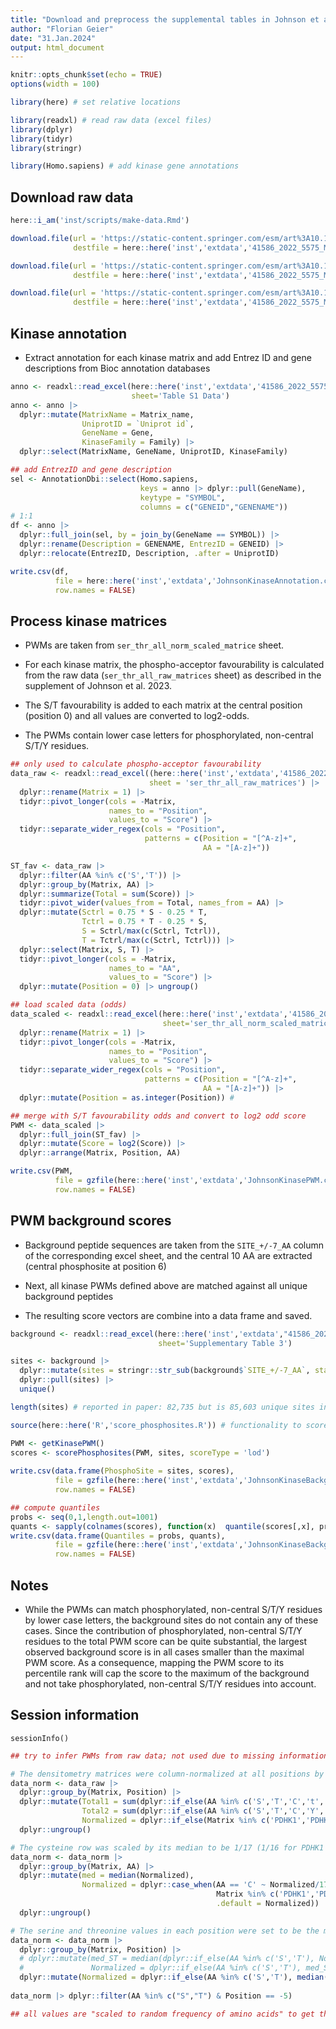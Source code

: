 ```yaml
---
title: "Download and preprocess the supplemental tables in Johnson et al. 2023 (doi:10.1038/s41586-022-05575-3)"
author: "Florian Geier"
date: "31.Jan.2024"
output: html_document
---
```


```r
knitr::opts_chunk$set(echo = TRUE)
options(width = 100)
```

```r
library(here) # set relative locations

library(readxl) # read raw data (excel files)
library(dplyr)
library(tidyr)
library(stringr)

library(Homo.sapiens) # add kinase gene annotations
```

## Download raw data

```r
here::i_am('inst/scripts/make-data.Rmd')

download.file(url = 'https://static-content.springer.com/esm/art%3A10.1038%2Fs41586-022-05575-3/MediaObjects/41586_2022_5575_MOESM3_ESM.xlsx', 
              destfile = here::here('inst','extdata','41586_2022_5575_MOESM3_ESM.xlsx'))

download.file(url = 'https://static-content.springer.com/esm/art%3A10.1038%2Fs41586-022-05575-3/MediaObjects/41586_2022_5575_MOESM4_ESM.xlsx',
              destfile = here::here('inst','extdata','41586_2022_5575_MOESM4_ESM.xlsx'))

download.file(url = 'https://static-content.springer.com/esm/art%3A10.1038%2Fs41586-022-05575-3/MediaObjects/41586_2022_5575_MOESM5_ESM.xlsx',
              destfile = here::here('inst','extdata','41586_2022_5575_MOESM5_ESM.xlsx'))
```

## Kinase annotation

- Extract annotation for each kinase matrix and add Entrez ID and gene descriptions 
  from Bioc annotation databases

```r
anno <- readxl::read_excel(here::here('inst','extdata','41586_2022_5575_MOESM3_ESM.xlsx'), 
                           sheet='Table S1 Data')
anno <- anno |>
  dplyr::mutate(MatrixName = Matrix_name,
                UniprotID = `Uniprot id`,
                GeneName = Gene,
                KinaseFamily = Family) |>
  dplyr::select(MatrixName, GeneName, UniprotID, KinaseFamily) 

## add EntrezID and gene description
sel <- AnnotationDbi::select(Homo.sapiens, 
                             keys = anno |> dplyr::pull(GeneName), 
                             keytype = "SYMBOL", 
                             columns = c("GENEID","GENENAME"))
# 1:1
df <- anno |> 
  dplyr::full_join(sel, by = join_by(GeneName == SYMBOL)) |>
  dplyr::rename(Description = GENENAME, EntrezID = GENEID) |>
  dplyr::relocate(EntrezID, Description, .after = UniprotID)

write.csv(df, 
          file = here::here('inst','extdata','JohnsonKinaseAnnotation.csv'), 
          row.names = FALSE)
```

## Process kinase matrices

- PWMs are taken from `ser_thr_all_norm_scaled_matrice` sheet.

- For each kinase matrix, the phospho-acceptor favourability is calculated from the raw data (`ser_thr_all_raw_matrices` sheet) as described in the supplement of Johnson et al. 2023.

- The S/T favourability is added to each matrix at the central position (position 0) and all values are converted to log2-odds.

- The PWMs contain lower case letters for phosphorylated, non-central S/T/Y residues.

```r
## only used to calculate phospho-acceptor favourability
data_raw <- readxl::read_excel((here::here('inst','extdata','41586_2022_5575_MOESM4_ESM.xlsx')),
                               sheet = 'ser_thr_all_raw_matrices') |>
  dplyr::rename(Matrix = 1) |> 
  tidyr::pivot_longer(cols = -Matrix,
                      names_to = "Position",
                      values_to = "Score") |>
  tidyr::separate_wider_regex(cols = "Position", 
                              patterns = c(Position = "[^A-z]+", 
                                           AA = "[A-z]+")) 

ST_fav <- data_raw |> 
  dplyr::filter(AA %in% c('S','T')) |>
  dplyr::group_by(Matrix, AA) |> 
  dplyr::summarize(Total = sum(Score)) |>
  tidyr::pivot_wider(values_from = Total, names_from = AA) |>
  dplyr::mutate(Sctrl = 0.75 * S - 0.25 * T,
                Tctrl = 0.75 * T - 0.25 * S,
                S = Sctrl/max(c(Sctrl, Tctrl)),
                T = Tctrl/max(c(Sctrl, Tctrl))) |>
  dplyr::select(Matrix, S, T) |>
  tidyr::pivot_longer(cols = -Matrix,
                      names_to = "AA",
                      values_to = "Score") |>
  dplyr::mutate(Position = 0) |> ungroup()

## load scaled data (odds)
data_scaled <- readxl::read_excel(here::here('inst','extdata','41586_2022_5575_MOESM4_ESM.xlsx'),
                                  sheet='ser_thr_all_norm_scaled_matrice') |>
  dplyr::rename(Matrix = 1) |> 
  tidyr::pivot_longer(cols = -Matrix,
                      names_to = "Position",
                      values_to = "Score") |>
  tidyr::separate_wider_regex(cols = "Position", 
                              patterns = c(Position = "[^A-z]+", 
                                           AA = "[A-z]+")) |>
  dplyr::mutate(Position = as.integer(Position)) # 

## merge with S/T favourability odds and convert to log2 odd score
PWM <- data_scaled |> 
  dplyr::full_join(ST_fav) |>
  dplyr::mutate(Score = log2(Score)) |>
  dplyr::arrange(Matrix, Position, AA)

write.csv(PWM, 
          file = gzfile(here::here('inst','extdata','JohnsonKinasePWM.csv.gz')), 
          row.names = FALSE)
```

## PWM background scores

- Background peptide sequences are taken from the `SITE_+/-7_AA`
  column of the corresponding excel sheet, and the central 10 AA are
  extracted (central phosphosite at position 6)

- Next, all kinase PWMs defined above are matched against all unique
  background peptides

- The resulting score vectors are combine into a data frame and saved.

```r
background <- readxl::read_excel(here::here('inst','extdata',"41586_2022_5575_MOESM5_ESM.xlsx"),
                                 sheet='Supplementary Table 3')

sites <- background |>
  dplyr::mutate(sites = stringr::str_sub(background$`SITE_+/-7_AA`, start = 3, end = 12)) |>
  dplyr::pull(sites) |>
  unique()

length(sites) # reported in paper: 82,735 but is 85,603 unique sites in the table

source(here::here('R','score_phosphosites.R')) # functionality to score sites

PWM <- getKinasePWM()
scores <- scorePhosphosites(PWM, sites, scoreType = 'lod')
  
write.csv(data.frame(PhosphoSite = sites, scores), 
          file = gzfile(here::here('inst','extdata','JohnsonKinaseBackgroundScores.csv.gz')),
          row.names = FALSE)

## compute quantiles
probs <- seq(0,1,length.out=1001)
quants <- sapply(colnames(scores), function(x)  quantile(scores[,x], probs))
write.csv(data.frame(Quantiles = probs, quants), 
          file = gzfile(here::here('inst','extdata','JohnsonKinaseBackgroundQuantiles.csv.gz')), 
          row.names = FALSE)
```

## Notes 

- While the PWMs can match phosphorylated, non-central S/T/Y residues by lower case letters, the background sites do not contain any of these cases. Since the contribution of phosphorylated, non-central S/T/Y residues to the total PWM score can be quite substantial, the largest observed background score is in all cases smaller than the maximal PWM score. As a consequence, mapping the PWM score to its percentile rank will cap the score to the maximum of the background and not take phosphorylated, non-central S/T/Y residues into account.

## Session information

```{}
sessionInfo()
```

```r
## try to infer PWMs from raw data; not used due to missing information

# The densitometry matrices were column-normalized at all positions by the sum of the 17 randomized amino acids (excluding serine, threonine and cysteine), to yield PSSMs (Supplementary Table 2). PDHK1 and PDHK4 were normalized to the 16 randomized amino acids (excluding serine, threonine, cysteine and additionally tyrosine), corresponding to the uniquely customized peptide library that profiled these kinases. 
data_norm <- data_raw |>
  dplyr::group_by(Matrix, Position) |>
  dplyr::mutate(Total1 = sum(dplyr::if_else(AA %in% c('S','T','C','t','s','y'), 0, Score)),
                Total2 = sum(dplyr::if_else(AA %in% c('S','T','C','Y','s','t','y'), 0, Score)),
                Normalized = dplyr::if_else(Matrix %in% c('PDHK1','PDHK4'), Score/Total2, Score/Total1)) |>
  dplyr::ungroup()

# The cysteine row was scaled by its median to be 1/17 (1/16 for PDHK1 and PDHK4). 
data_norm <- data_norm |>
  dplyr::group_by(Matrix, AA) |>
  dplyr::mutate(med = median(Normalized),
                Normalized = dplyr::case_when(AA == 'C' ~ Normalized/17/med, 
                                              Matrix %in% c('PDHK1','PDHK4') & AA == 'C' ~ Normalized/16/med,
                                              .default = Normalized)) |>
  dplyr::ungroup()

# The serine and threonine values in each position were set to be the median of that position. ??? seems not correct!
data_norm <- data_norm |>
  dplyr::group_by(Matrix, Position) |>
  # dplyr::mutate(med_ST = median(dplyr::if_else(AA %in% c('S','T'), Normalized, NA), na.rm = TRUE),
  #               Normalized = dplyr::if_else(AA %in% c('S','T'), med_ST, Normalized))
  dplyr::mutate(Normalized = dplyr::if_else(AA %in% c('S','T'), median(Normalized), Normalized))
  
data_norm |> dplyr::filter(AA %in% c("S","T") & Position == -5)  

## all values are "scaled to random frequency of amino acids" to get the final PWMs (without phospho-acceptor favourability). What is the random frequency of amino acids used?
```